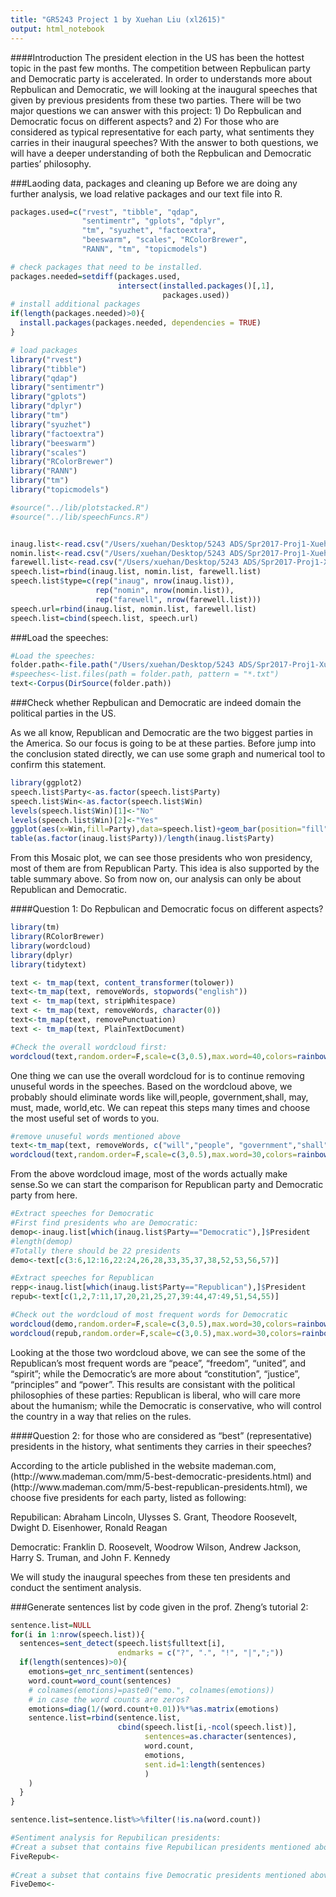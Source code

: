 ```yaml
---
title: "GR5243 Project 1 by Xuehan Liu (xl2615)"
output: html_notebook
---
```


####Introduction
The president election in the US has been the hottest topic in the past few months. The competition between Repbulican party and Democratic party is accelerated. In order to understands more about Repbulican and Democratic, we will looking at the inaugural speeches that given by previous presidents from these two parties. There will be two major questions we can answer with this project: 1) Do Repbulican and Democratic focus on different aspects? and 2) For those who are considered as typical representative for each party, what sentiments they carries in their inaugural speeches? With the answer to both questions, we will have a deeper understanding of both the Repbulican and Democratic parties' philosophy. 

###Laoding data, packages and cleaning up
Before we are doing any further analysis, we load relative packages and our text file into R.
```r
packages.used=c("rvest", "tibble", "qdap", 
                "sentimentr", "gplots", "dplyr",
                "tm", "syuzhet", "factoextra", 
                "beeswarm", "scales", "RColorBrewer",
                "RANN", "tm", "topicmodels")

# check packages that need to be installed.
packages.needed=setdiff(packages.used, 
                        intersect(installed.packages()[,1], 
                                  packages.used))
# install additional packages
if(length(packages.needed)>0){
  install.packages(packages.needed, dependencies = TRUE)
}

# load packages
library("rvest")
library("tibble")
library("qdap")
library("sentimentr")
library("gplots")
library("dplyr")
library("tm")
library("syuzhet")
library("factoextra")
library("beeswarm")
library("scales")
library("RColorBrewer")
library("RANN")
library("tm")
library("topicmodels")

#source("../lib/plotstacked.R")
#source("../lib/speechFuncs.R")


inaug.list<-read.csv("/Users/xuehan/Desktop/5243 ADS/Spr2017-Proj1-XuehanLiu/data/inauglist.csv", stringsAsFactors = FALSE)
nomin.list<-read.csv("/Users/xuehan/Desktop/5243 ADS/Spr2017-Proj1-XuehanLiu/data/nominlist.csv", stringsAsFactors = FALSE)
farewell.list<-read.csv("/Users/xuehan/Desktop/5243 ADS/Spr2017-Proj1-XuehanLiu/data/farewelllist.csv", stringsAsFactors = FALSE)
speech.list=rbind(inaug.list, nomin.list, farewell.list)
speech.list$type=c(rep("inaug", nrow(inaug.list)),
                   rep("nomin", nrow(nomin.list)),
                   rep("farewell", nrow(farewell.list)))
speech.url=rbind(inaug.list, nomin.list, farewell.list)
speech.list=cbind(speech.list, speech.url)
```


###Load the speeches:
```r
#Load the speeches:
folder.path<-file.path("/Users/xuehan/Desktop/5243 ADS/Spr2017-Proj1-XuehanLiu/data/InauguralSpeeches/")
#speeches<-list.files(path = folder.path, pattern = "*.txt")
text<-Corpus(DirSource(folder.path))
```

###Check whether Repbulican and Democratic are indeed domain the political parties in the US. 

As we all know, Republican and Democratic are the two biggest parties in the America. So our focus is going to be at these parties. Before jump into the conclusion stated directly, we can use some graph and numerical tool to confirm this statement.  

```r
library(ggplot2)
speech.list$Party<-as.factor(speech.list$Party)
speech.list$Win<-as.factor(speech.list$Win)
levels(speech.list$Win)[1]<-"No"
levels(speech.list$Win)[2]<-"Yes"
ggplot(aes(x=Win,fill=Party),data=speech.list)+geom_bar(position="fill")+scale_fill_brewer(palette="Set1")+xlab("Winning Presidency")+ylab("Percent")+coord_flip()+theme_bw()+ggtitle("Figure1: Propotion of Winning Presidency")+theme(plot.title=element_text(lineheight=.8))
table(as.factor(inaug.list$Party))/length(inaug.list$Party)
```

From this Mosaic plot, we can see those presidents who won presidency, most of them are from Republican Party. This idea is also supported by the table summary above. So from now on, our analysis can only be about Republican and Democratic. 

####Question 1: Do Repbulican and Democratic focus on different aspects? 

```r
library(tm)
library(RColorBrewer)
library(wordcloud)
library(dplyr)
library(tidytext)

text <- tm_map(text, content_transformer(tolower))
text<-tm_map(text, removeWords, stopwords("english"))
text <- tm_map(text, stripWhitespace)
text <- tm_map(text, removeWords, character(0))
text<-tm_map(text, removePunctuation)
text <- tm_map(text, PlainTextDocument) 

#Check the overall wordcloud first:
wordcloud(text,random.order=F,scale=c(3,0.5),max.word=40,colors=rainbow(40))
```
One thing we can use the overall wordcloud for is to continue removing unuseful words in the speeches. Based on the wordcloud above, we probably should eliminate words like will,people, government,shall, may, must, made, world,etc. We can repeat this steps many times and choose the most useful set of words to you. 

```r
#remove unuseful words mentioned above
text<-tm_map(text, removeWords, c("will","people", "government","shall", "may", "must","made", "world","can","every","country","now","good","upon","states","nation","nations","america","great","national","rights","one","let","new","the","make","without","american","well","time","among","know","years","just","many"))
wordcloud(text,random.order=F,scale=c(3,0.5),max.word=30,colors=rainbow(40))
```

From the above wordcloud image, most of the words actually make sense.So we can start the comparison for Republican party and Democratic party from here.

```r
#Extract speeches for Democratic
#First find presidents who are Democratic:
demop<-inaug.list[which(inaug.list$Party=="Democratic"),]$President
#length(demop)
#Totally there should be 22 presidents
demo<-text[c(3:6,12:16,22:24,26,28,33,35,37,38,52,53,56,57)]

#Extract speeches for Republican 
repp<-inaug.list[which(inaug.list$Party=="Republican"),]$President
repub<-text[c(1,2,7:11,17,20,21,25,27,39:44,47:49,51,54,55)]

#Check out the wordcloud of most frequent words for Democratic
wordcloud(demo,random.order=F,scale=c(3,0.5),max.word=30,colors=rainbow(40))
wordcloud(repub,random.order=F,scale=c(3,0.5),max.word=30,colors=rainbow(40))
```

Looking at the those two wordcloud above, we can see the some of the Republican's most frequent words are "peace", "freedom", "united", and "spirit"; while the Democratic's are more about "constitution", "justice", "principles" and "power". This results are consistant with the political philosophies of these parties: Republican is liberal, who will care more about the humanism; while the Democratic is conservative, who will control the country in a way that relies on the rules. 

####Question 2: for those who are considered as "best" (representative) presidents in the history, what sentiments they carries in their speeches?

According to the article published in the website mademan.com, (http://www.mademan.com/mm/5-best-democratic-presidents.html) and (http://www.mademan.com/mm/5-best-republican-presidents.html), we choose five presidents for each party, listed as following: 

Repubilican: Abraham Lincoln, Ulysses S. Grant, Theodore Roosevelt, Dwight D. Eisenhower, Ronald Reagan

Democratic: Franklin D. Roosevelt, Woodrow Wilson, Andrew Jackson, Harry S. Truman, and John F. Kennedy

We will study the inaugural speeches from these ten presidents and conduct the sentiment analysis. 

###Generate sentences list by code given in the prof. Zheng's tutorial 2:
```r
sentence.list=NULL
for(i in 1:nrow(speech.list)){
  sentences=sent_detect(speech.list$fulltext[i],
                        endmarks = c("?", ".", "!", "|",";"))
  if(length(sentences)>0){
    emotions=get_nrc_sentiment(sentences)
    word.count=word_count(sentences)
    # colnames(emotions)=paste0("emo.", colnames(emotions))
    # in case the word counts are zeros?
    emotions=diag(1/(word.count+0.01))%*%as.matrix(emotions)
    sentence.list=rbind(sentence.list, 
                        cbind(speech.list[i,-ncol(speech.list)],
                              sentences=as.character(sentences), 
                              word.count,
                              emotions,
                              sent.id=1:length(sentences)
                              )
    )
  }
}

sentence.list=sentence.list%>%filter(!is.na(word.count))
```



```r
#Sentiment analysis for Repubilican presidents: 
#Creat a subset that contains five Repubilican presidents mentioned above
FiveRepub<-
 
#Creat a subset that contains five Democratic presidents mentioned above
FiveDemo<-

```





